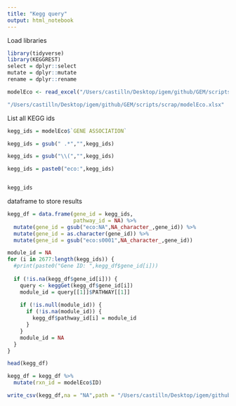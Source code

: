 ```yaml
---
title: "Kegg query"
output: html_notebook
---
```

 
Load libraries
```r
library(tidyverse)
library(KEGGREST)
select = dplyr::select
mutate = dplyr::mutate
rename = dplyr::rename
```

```r
modelEco <- read_excel("/Users/castilln/Desktop/igem/github/GEM/scripts/scrap/modelEco.xlsx")

"/Users/castilln/Desktop/igem/github/GEM/scripts/scrap/modelEco.xlsx"

```

 
List all KEGG ids
```r
kegg_ids = modelEco$`GENE ASSOCIATION`

kegg_ids = gsub(" .*","",kegg_ids)

kegg_ids = gsub("\\(","",kegg_ids)

kegg_ids = paste0("eco:",kegg_ids)


kegg_ids
```
 
dataframe to store results
```r
kegg_df = data.frame(gene_id = kegg_ids,
                     pathway_id = NA) %>% 
  mutate(gene_id = gsub("eco:NA",NA_character_,gene_id)) %>%
  mutate(gene_id = as.character(gene_id)) %>% 
  mutate(gene_id = gsub("eco:s0001",NA_character_,gene_id))
```
 
```r
module_id = NA
for (i in 2677:length(kegg_ids)) {
  #print(paste0("Gene ID: ",kegg_df$gene_id[i]))
  
  if (!is.na(kegg_df$gene_id[i])) {
    query <- keggGet(kegg_df$gene_id[i])
    module_id = query[[1]]$PATHWAY[[1]]
    
    if (!is.null(module_id)) {
      if (!is.na(module_id)) {
        kegg_df$pathway_id[i] = module_id
      }
    }
    module_id = NA
  }
}

head(kegg_df)

```

```r
kegg_df = kegg_df %>% 
  mutate(rxn_id = modelEco$ID)
```


```r
write_csv(kegg_df,na = "NA",path = "/Users/castilln/Desktop/igem/github/GEM/scripts/scrap")
```




